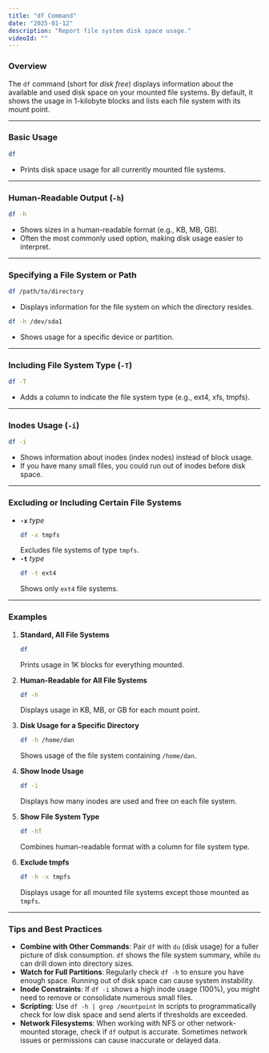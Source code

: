 ```yaml
---
title: "df Command"
date: "2025-01-12"
description: "Report file system disk space usage."
videoId: ""
---
```


### Overview

The `df` command (short for *disk free*) displays information about the available and used disk space on your mounted file systems. By default, it shows the usage in 1-kilobyte blocks and lists each file system with its mount point.

---

### Basic Usage

```bash
df
```
- Prints disk space usage for all currently mounted file systems.

---

### Human-Readable Output (`-h`)

```bash
df -h
```
- Shows sizes in a human-readable format (e.g., KB, MB, GB).
- Often the most commonly used option, making disk usage easier to interpret.

---

### Specifying a File System or Path

```bash
df /path/to/directory
```
- Displays information for the file system on which the directory resides.

```bash
df -h /dev/sda1
```
- Shows usage for a specific device or partition.

---

### Including File System Type (`-T`)

```bash
df -T
```
- Adds a column to indicate the file system type (e.g., ext4, xfs, tmpfs).

---

### Inodes Usage (`-i`)

```bash
df -i
```
- Shows information about inodes (index nodes) instead of block usage. 
- If you have many small files, you could run out of inodes before disk space.

---

### Excluding or Including Certain File Systems

- **`-x`** *type*  
  ```bash
  df -x tmpfs
  ```
  Excludes file systems of type `tmpfs`.
- **`-t`** *type*  
  ```bash
  df -t ext4
  ```
  Shows only `ext4` file systems.

---

### Examples

1. **Standard, All File Systems**  
   ```bash
   df
   ```
   Prints usage in 1K blocks for everything mounted.

2. **Human-Readable for All File Systems**  
   ```bash
   df -h
   ```
   Displays usage in KB, MB, or GB for each mount point.

3. **Disk Usage for a Specific Directory**  
   ```bash
   df -h /home/dan
   ```
   Shows usage of the file system containing `/home/dan`.

4. **Show Inode Usage**  
   ```bash
   df -i
   ```
   Displays how many inodes are used and free on each file system.

5. **Show File System Type**  
   ```bash
   df -hT
   ```
   Combines human-readable format with a column for file system type.

6. **Exclude tmpfs**  
   ```bash
   df -h -x tmpfs
   ```
   Displays usage for all mounted file systems except those mounted as `tmpfs`.

---

### Tips and Best Practices

- **Combine with Other Commands**: Pair `df` with `du` (disk usage) for a fuller picture of disk consumption. `df` shows the file system summary, while `du` can drill down into directory sizes.
- **Watch for Full Partitions**: Regularly check `df -h` to ensure you have enough space. Running out of disk space can cause system instability.
- **Inode Constraints**: If `df -i` shows a high inode usage (100%), you might need to remove or consolidate numerous small files.
- **Scripting**: Use `df -h | grep /mountpoint` in scripts to programmatically check for low disk space and send alerts if thresholds are exceeded.
- **Network Filesystems**: When working with NFS or other network-mounted storage, check if `df` output is accurate. Sometimes network issues or permissions can cause inaccurate or delayed data.